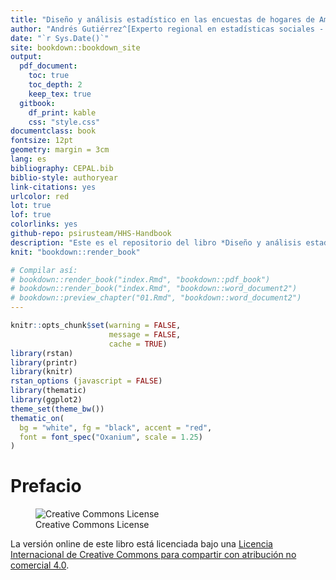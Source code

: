 ```yaml
--- 
title: "Diseño y análisis estadístico en las encuestas de hogares de América Latina"
author: "Andrés Gutiérrez^[Experto regional en estadísticas sociales - Unidad de Estadística Social - Comisión Económica para América Latina y el Caribe (CEPAL) -  andres.gutierrez@cepal.org]"
date: "`r Sys.Date()`"
site: bookdown::bookdown_site
output:
  pdf_document:
    toc: true
    toc_depth: 2
    keep_tex: true
  gitbook:
    df_print: kable
    css: "style.css"  
documentclass: book
fontsize: 12pt
geometry: margin = 3cm
lang: es
bibliography: CEPAL.bib
biblio-style: authoryear
link-citations: yes
urlcolor: red
lot: true
lof: true
colorlinks: yes
github-repo: psirusteam/HHS-Handbook
description: "Este es el repositorio del libro *Diseño y análisis estadístico en las encuestas de hogares de América Latina*."
knit: "bookdown::render_book"

# Compilar así:
# bookdown::render_book("index.Rmd", "bookdown::pdf_book")
# bookdown::render_book("index.Rmd", "bookdown::word_document2")
# bookdown::preview_chapter("01.Rmd", "bookdown::word_document2")
---
```


```r
knitr::opts_chunk$set(warning = FALSE, 
                      message = FALSE,
                      cache = TRUE)
library(rstan)
library(printr)
library(knitr)
rstan_options (javascript = FALSE)
library(thematic)
library(ggplot2) 
theme_set(theme_bw())
thematic_on(
  bg = "white", fg = "black", accent = "red",
  font = font_spec("Oxanium", scale = 1.25)
)
```

# Prefacio {-}

![Creative Commons License](https://mirrors.creativecommons.org/presskit/buttons/88x31/png/by-nc-sa.png)

La versión online de este libro está licenciada bajo una [Licencia Internacional de Creative Commons para compartir con atribución no comercial 4.0](http://creativecommons.org/licenses/by-nc-sa/4.0/). 
